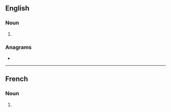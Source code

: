 {{also|latines|latinés}}
==English==

===Noun===
{{head|en|noun form}}

# {{plural of|en|Latine}}

===Anagrams===
* {{anagrams|en|a=aeilnst|alestin|elastin|entails|nail set|nailest|nailset|salient|saltine|staniel|stealin'|tselina}}

----

==French==

===Noun===
{{head|fr|noun form|g=f}}

# {{plural of|fr|Latine}}